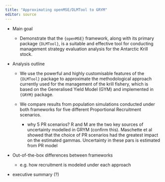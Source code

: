 ```yaml
---
title: "Approximating openMSE/DLMTool to GRYM"
editor: source
---
```


- Main goal

  - Demonstrate that the `{openMSE}` framework, along with its primary package
  `{DLMTool}`, is a suitable and effective tool for conducting management
  strategy evaluation analysis for the Antarctic Krill stock. 
   
- Analysis outline

  - We use the powerful and highly customisable features of the `{DLMTool}` package
  to approximate the methodological approach currently used for the management
  of the krill fishery, which is based on the Generalised Yield Model (GYM) and
  implemented in `{GRYM}` package.
  
  - We compare results from population simulations conducted under both frameworks 
  for five different Proportional Recruitment scenarios.
  
    - why 5 PR scenarios? R and M are the two key sources of uncertainty modelled
  in GRYM (confirm this). Maschette et al showed that the choice of PR scenarios
  had the greatest impact on the estimated gammas. Uncertainty in these pars is
  estimated from PR model


- Out-of-the-box differences between frameworks

  - e.g. how recruitment is modeled under each approach

- executive summary (?)

